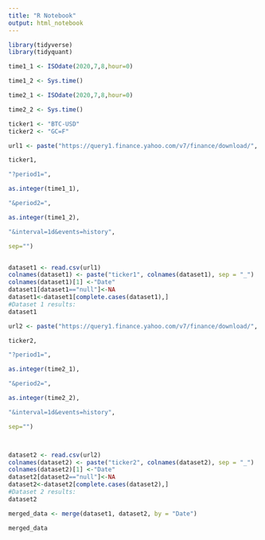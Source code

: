 ```yaml
---
title: "R Notebook"
output: html_notebook
---
```


```r
library(tidyverse)
library(tidyquant)
```

```r

time1_1 <- ISOdate(2020,7,8,hour=0)

time1_2 <- Sys.time()

time2_1 <- ISOdate(2020,7,8,hour=0)

time2_2 <- Sys.time()

ticker1 <- "BTC-USD"
ticker2 <- "GC=F"

url1 <- paste("https://query1.finance.yahoo.com/v7/finance/download/",

ticker1,

"?period1=",

as.integer(time1_1),

"&period2=",

as.integer(time1_2),

"&interval=1d&events=history",

sep="")


dataset1 <- read.csv(url1)
colnames(dataset1) <- paste("ticker1", colnames(dataset1), sep = "_")
colnames(dataset1)[1] <-"Date"
dataset1[dataset1=="null"]<-NA
dataset1<-dataset1[complete.cases(dataset1),]
#Dataset 1 results:
dataset1

url2 <- paste("https://query1.finance.yahoo.com/v7/finance/download/",

ticker2,

"?period1=",

as.integer(time2_1),

"&period2=",

as.integer(time2_2),

"&interval=1d&events=history",

sep="")



dataset2 <- read.csv(url2)
colnames(dataset2) <- paste("ticker2", colnames(dataset2), sep = "_")
colnames(dataset2)[1] <-"Date" 
dataset2[dataset2=="null"]<-NA
dataset2<-dataset2[complete.cases(dataset2),]
#Dataset 2 results:
dataset2
```

```r
merged_data <- merge(dataset1, dataset2, by = "Date")

merged_data
```

